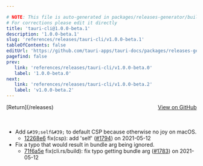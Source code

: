 ```yaml
---

# NOTE: This file is auto-generated in packages/releases-generator/build.ts
# For corrections please edit it directly
title: 'tauri-cli@1.0.0-beta.1'
description: '1.0.0-beta.1'
slug: 'references/releases/tauri-cli/v1.0.0-beta.1'
tableOfContents: false
editUrl: 'https://github.com/tauri-apps/tauri-docs/packages/releases-generator/build.ts'
pagefind: false
prev:
   link: 'references/releases/tauri-cli/v1.0.0-beta.0'
   label: '1.0.0-beta.0'
next:
   link: 'references/releases/tauri-cli/v1.0.0-beta.2'
   label: 'v1.0.0-beta.2'
---
```


<div style="margin-bottom:3rem; display: flex; justify-content: space-between; align-items: center"><span>[Return](/releases)</span><span><a href="https://github.com/tauri-apps/tauri/releases/tag/tauri-cli-v1.0.0-beta.1">View on GitHub</a></span></div>

- Add `&#39;self&#39;` to default CSP because otherwise no joy on macOS.
  - [12268e6](https://www.github.com/tauri-apps/tauri/commit/12268e6e69dc9a7034652f50316d3545cac687c7) fix(csp): add &#39;self&#39; ([#1794](https://www.github.com/tauri-apps/tauri/pull/1794)) on 2021-05-12
- Fix a typo that would result in bundle arg being ignored.
  - [71f6a5e](https://www.github.com/tauri-apps/tauri/commit/71f6a5ed442a43bf1008043c95a1a90effdd2f81) fix(cli.rs/build): fix typo getting bundle arg ([#1783](https://www.github.com/tauri-apps/tauri/pull/1783)) on 2021-05-12


